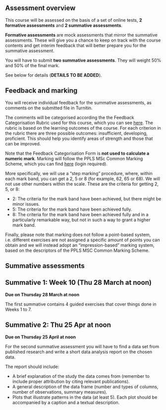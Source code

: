 ## Assessment overview

This course will be assessed on the basis of a set of online tests, **2 formative assessments** and **2 summative assessments**.

**Formative assessments** are mock assessments that mirror the summative assessments. These will give you a chance to keep on track with the course contents and get interim feedback that will better prepare you for the summative assessment.

You will have to submit **two summative assessments**. They will weight 50% and 50% of the final mark.

See below for details (**DETAILS TO BE ADDED**).

## Feedback and marking

You will receive individual feedback for the summative assessments, as comments on the submitted file in Turnitin.

The comments will be categorised according the the Feedback Categorisation Rubric used for this course, which you can see [here](https://uoe-my.sharepoint.com/:x:/g/personal/scoretta_ed_ac_uk/EWXAA_yIFx9Aoj8WF2glt6MBEyHbUr8CUBqR1Tt1sSTwJg?e=ba3tZ7). The rubric is based on the learning outcomes of the course. For each criterion in the rubric there are three possible outcomes: insufficient, developing, proficient. This should help you identify areas of strength and those that can be improved.

Note that the Feedback Categorisation Form is **not used to calculate a numeric mark**. Marking will follow the PPLS MSc Common Marking Scheme, which you can find [here](https://uoe.sharepoint.com/:u:/r/sites/hss/ppls/MScHub/SitePages/Marking-%26-Moderation-Procedure.aspx?csf=1&web=1&e=RyVb39) (login required).

More specifically, we will use a "step marking" procedure, where, within each mark band, you can get a 2, 5 or 8 (for example, 62, 65 or 68). We will not use other numbers within the scale. These are the criteria for getting 2, 5, or 8:

- 2: The criteria for the mark band have been achieved, but there might be minor issues.
- 5: The criteria for the mark band have been achieved fully.
- 8: The criteria for the mark band have been achieved fully and in a particularly remarkable way, but not in such a way to grant a higher mark band.

Finally, please note that marking does not follow a point-based system, i.e. different exercises are not assigned a specific amount of points you can obtain and we will instead adopt an "impression-based" marking system, based on the descriptors of the PPLS MSC Common Marking Scheme.

<!-- ## Formative assessments -->

<!-- ::: {.callout-warning} -->
<!-- ## Formative 1: Week 5 (Thu 19 October at noon) -->

<!-- **Data summary and visualisation** -->

<!-- You can find the instructions and data for the first formative here: <https://github.com/uoelel/qml-f1/>. -->
<!-- ::: -->

<!-- ::: {.callout-warning} -->
<!-- ## Formative 2: Week 10 (Thu 23 November at noon) -->

<!-- **Statistical modelling** -->

<!-- You can find the instructions and data for the second formative here: <https://github.com/uoelel/qml-f2/>. -->
<!-- ::: -->

## Summative assessments

::: {.callout-tip}
## Summative 1: Week 10 (Thu 28 March at noon)

**Due on Thursday 28 March at noon**

The first summative contains 4 guided exercises that cover things done in Weeks 1 to 7.

<!-- You can find the instructions and data for the first summative here: <https://github.com/uoelel/dal-s1/>. -->

:::

::: {.callout-tip}
## Summative 2: Thu 25 Apr at noon

**Due on Thursday 25 April at noon**

For the second summative assessment you will have to find a data set from published research and write a short data analysis report on the chosen data.

The report should include:

-   A brief explanation of the study the data comes from (remember to include proper attribution by citing relevant publications).
-   A general description of the data frame (number and types of columns, number of observations, summary measures).
-   Plots that illustrate patterns in the data (at least 5). Each plot should be accompanied by a caption and a textual description.
:::
